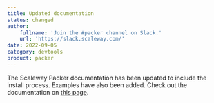 ```yaml
---
title: Updated documentation
status: changed
author:
    fullname: 'Join the #packer channel on Slack.'
    url: 'https://slack.scaleway.com/'
date: 2022-09-05
category: devtools
product: packer
---
```


The Scaleway Packer documentation has been updated to include the install process. Examples have also been added. Check out the documentation on [this page](https://github.com/scaleway/packer-plugin-scaleway/).

